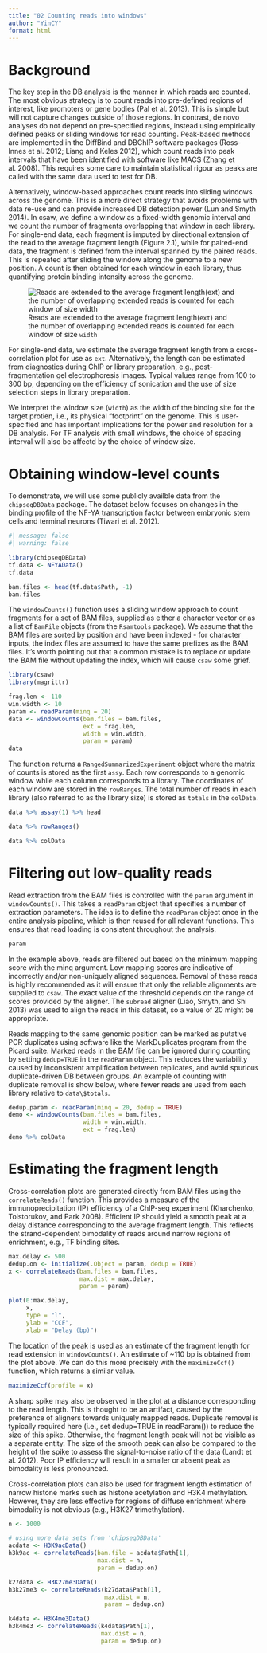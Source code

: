 ```yaml
---
title: "02 Counting reads into windows"
author: "YinCY"
format: html
---
```


# Background

The key step in the DB analysis is the manner in which reads are counted. The most obvious strategy is to count reads into pre-defined regions of interest, like promoters or gene bodies (Pal et al. 2013). This is simple but will not capture changes outside of those regions. In contrast, de novo analyses do not depend on pre-specified regions, instead using empirically defined peaks or sliding windows for read counting. Peak-based methods are implemented in the DiffBind and DBChIP software packages (Ross-Innes et al. 2012; Liang and Keles 2012), which count reads into peak intervals that have been identified with software like MACS (Zhang et al. 2008). This requires some care to maintain statistical rigour as peaks are called with the same data used to test for DB.

Alternatively, window-based approaches count reads into sliding windows across the genome. This is a more direct strategy that avoids problems with data re-use and can provide increased DB detection power (Lun and Smyth 2014). In csaw, we define a window as a fixed-width genomic interval and we count the number of fragments overlapping that window in each library. For single-end data, each fragment is imputed by directional extension of the read to the average fragment length (Figure 2.1), while for paired-end data, the fragment is defined from the interval spanned by the paired reads. This is repeated after sliding the window along the genome to a new position. A count is then obtained for each window in each library, thus quantifying protein binding intensity across the genome.

![Reads are extended to the average fragment length(`ext`) and the number of overlapping extended reads is counted for each window of size `width`](figures/02_01.png)

For single-end data, we estimate the average fragment length from a cross-correlation plot for use as `ext`. Alternatively, the length can be estimated from diagnostics during ChIP or library preparation, e.g., post-fragmentation gel electrophoresis images. Typical values range from 100 to 300 bp, depending on the efficiency of sonication and the use of size selection steps in library preparation.

We interpret the window size (`width`) as the width of the binding site for the target protien, i.e., its physical "footprint" on the genome. This is user-specified and has important implications for the power and resolution for a DB analysis. For TF analysis with small windows, the choice of spacing interval will also be affectd by the choice of window size.

# Obtaining window-level counts
To demonstrate, we will use some publicly availble data from the `chipseqDBData` package. The dataset below focuses on changes in the binding profile of the NF-YA transcription factor between embryonic stem cells and terminal neurons (Tiwari et al. 2012).

```r
#| message: false
#| warning: false

library(chipseqDBData)
tf.data <- NFYAData()
tf.data
```

```r
bam.files <- head(tf.data$Path, -1)
bam.files
```

The `windowCounts()` function uses a sliding window approach to count fragments for a set of BAM files, supplied as either a character vector or as a list of `BamFile` objects (from the `Rsamtools` package). We assume that the BAM files are sorted by position and have been indexed - for character inputs, the index files are assumed to have the same prefixes as the BAM files. It’s worth pointing out that a common mistake is to replace or update the BAM file without updating the index, which will cause `csaw` some grief.

```r
library(csaw)
library(magrittr)

frag.len <- 110
win.width <- 10
param <- readParam(minq = 20)
data <- windowCounts(bam.files = bam.files, 
                     ext = frag.len, 
                     width = win.width, 
                     param = param)
data
```

The function returns a `RangedSummarizedExperiment` object where the matrix of counts is stored as the first `assy`. Each row corresponds to a genomic window while each column corresponds to a library. The coordinates of each window are stored in the `rowRanges`. The total number of reads in each library (also referred to as the library size) is stored as `totals` in the `colData`.

```r
data %>% assay(1) %>% head
```

```r
data %>% rowRanges()
```

```r
data %>% colData
```


# Filtering out low-quality reads
Read extraction from the BAM files is controlled with the `param` argument in `windowCounts()`. This takes a `readParam` object that specifies a number of extraction parameters. The idea is to define the `readParam` object once in the entire analysis pipeline, which is then reused for all relevant functions. This ensures that read loading is consistent throughout the analysis.

```r
param
```

In the example above, reads are filtered out based on the minimum mapping score with the minq argument. Low mapping scores are indicative of incorrectly and/or non-uniquely aligned sequences. Removal of these reads is highly recommended as it will ensure that only the reliable alignments are supplied to `csaw`. The exact value of the threshold depends on the range of scores provided by the aligner. The `subread` aligner (Liao, Smyth, and Shi 2013) was used to align the reads in this dataset, so a value of 20 might be appropriate.

Reads mapping to the same genomic position can be marked as putative PCR duplicates using software like the MarkDuplicates program from the Picard suite. Marked reads in the BAM file can be ignored during counting by setting `dedup=TRUE` in the `readParam` object. This reduces the variability caused by inconsistent amplification between replicates, and avoid spurious duplicate-driven DB between groups. An example of counting with duplicate removal is show below, where fewer reads are used from each library relative to `data\$totals`.

```r
dedup.param <- readParam(minq = 20, dedup = TRUE)
demo <- windowCounts(bam.files = bam.files, 
                     width = win.width, 
                     ext = frag.len)
demo %>% colData
```

# Estimating the fragment length
Cross-correlation plots are generated directly from BAM files using the `correlateReads()` function. This provides a measure of the immunoprecipitation (IP) efficiency of a ChIP-seq experiment (Kharchenko, Tolstorukov, and Park 2008). Efficient IP should yield a smooth peak at a delay distance corresponding to the average fragment length. This reflects the strand-dependent bimodality of reads around narrow regions of enrichment, e.g., TF binding sites.

```r
max.delay <- 500
dedup.on <- initialize(.Object = param, dedup = TRUE)
x <- correlateReads(bam.files = bam.files, 
                    max.dist = max.delay, 
                    param = param)

plot(0:max.delay, 
     x, 
     type = "l", 
     ylab = "CCF", 
     xlab = "Delay (bp)")
```

The location of the peak is used as an estimate of the fragment length for read extension in `windowCounts()`. An estimate of ~110 bp is obtained from the plot above. We can do this more precisely with the `maximizeCcf()` function, which returns a similar value.

```r
maximizeCcf(profile = x)
```

A sharp spike may also be observed in the plot at a distance corresponding to the read length. This is thought to be an artifact, caused by the preference of aligners towards uniquely mapped reads. Duplicate removal is typically required here (i.e., set dedup=TRUE in readParam()) to reduce the size of this spike. Otherwise, the fragment length peak will not be visible as a separate entity. The size of the smooth peak can also be compared to the height of the spike to assess the signal-to-noise ratio of the data (Landt et al. 2012). Poor IP efficiency will result in a smaller or absent peak as bimodality is less pronounced.

Cross-correlation plots can also be used for fragment length estimation of narrow histone marks such as histone acetylation and H3K4 methylation. However, they are less effective for regions of diffuse enrichment where bimodality is not obvious (e.g., H3K27 trimethylation).

```r
n <- 1000

# using more data sets from 'chipseqDBData'
acdata <- H3K9acData()
h3k9ac <- correlateReads(bam.file = acdata$Path[1], 
                         max.dist = n, 
                         param = dedup.on)

k27data <- H3K27me3Data()
h3k27me3 <- correlateReads(k27data$Path[1], 
                           max.dist = n, 
                           param = dedup.on)

k4data <- H3K4me3Data()
h3k4me3 <- correlateReads(k4data$Path[1], 
                          max.dist = n, 
                          param = dedup.on)
```







